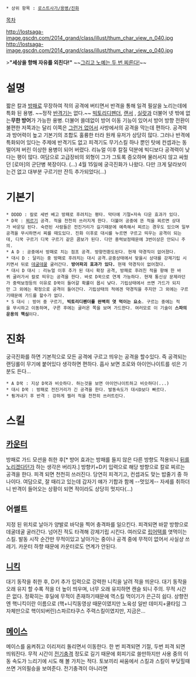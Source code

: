  * 상위 항목 : [[로스트사가/용병/진화]]

[[목차]]

http://lostsaga-image.gscdn.com/2014_grand/class/illust/thum_char_view_n_040.jpg
http://lostsaga-image.gscdn.com/2014_grand/class/illust/thum_char_view_o_040.jpg

>'''"세상을 향해 자유를 외친다!"'''
~~[[E카드|그리고 노예는 두 번 찌른다!]]~~

= 설명 =
짧은 칼과 [[방패]]로 무장하여 적의 공격에 버티면서 반격을 통해 일격 필살을 노리는데에 특화 된 용병. ~~정작 [[반격기]]는 없다.~~ [[빅토리디펜더]], [[랜서(로스트사가)|랜서]] , [[실랏]]과 더불어 넷 밖에 없는'''무한 방어'''가 가능한 용병. 더불어 쓸데없이 방어 이동 기능이 있어서 방어 방향 전환이 불편한 저쪽과는 달리 이쪽은 [[그런거 없다|그런거 없어서]] 사방에서의 공격을 막는데 편하다. 공격력과 방어력이 높고 기본기의 조합도 훌륭한 터라 원캐 유저가 상당히 많다. 그러나 반격에 특화되어 있다는 주제에 반격기도 없고 피격기도 무기스킬 하나 뿐인 탓에 컨셉과는 동떨어져 버린 이상한 용병이 되어 버렸다. 리뉴얼 이후 칼질 덕분에 빅디보다 공격력이 낮다는 평이 많다. 
여담으로 고급장비의 외형이 그가 그토록 증오하며 물러서지 않고 싸웠던 [로마]의 군단병 복장이다.
(...) 4월 15일에 궁극진화가 나왔다. 다만 크게 달라보이는건 없고 대부분 구르기만 잔득 추가되었다(...)

= 기본기 =
 * DDDD : 칼로 세번 베고 방패로 후려치는 평타. 막타에 기절+저속 다운 효과가 있다.
 * D꾹 : [[아이언나이트|찌르기]] 공격. 적을 천천히 쓰러지게 한다. 더불어 공중에 뜬 적을 찌르면 상대가 바운딩 된다. 숙련된 사람들은 전진거리가 길기때문에 예측해서 찌르는 경우도 있으며 일부공격을 무시하면서 찌를 때도있다. 진화 이후로 대시를 누르면 구르고 띄우는 공격이 되는데, 디꾹 구르기 디꾹 구르기 같은 콤보가 된다. 다만 중력보정때문에 3번이상은 안되니 주의.
 * A D : 공중에서 방패로 치는 점프 공격. 방향전환도된다. 현재 약경직이 없어졌다. 
 * 대시 D : 달리는 중 방패로 후려치는 대시 공격.공중상태에서 맞을시 상대를 강제기립 시키면서 뒤로 [[데꿀멍|데굴데꿀]] 굴러간다. '''방어파괴 효과가 있다.''' 현재 약경직이 없어졌다.
 * 대시 D 대시 : 리뉴얼 이후 추가 된 대시 확장 공격, 방패로 후려친 적을 향해 한 바퀴 굴러가서 칼로 띄우는 공격을 한다. 바로 D꾹으로 연계 가능하다. 현재 통신상 문제라던가 중력보정등의 이유로 D꾹이 들어갈 확률이 몹시 낮다. 기립상태에서 쓰면 가드가 되지만 그 외에는 확정으로 공격이 들어간다. 기립상태의 적에겐 약경직을 주지만 그 외에는 구르기때문에 가드를 할수가 없다.
 * S 대시 : 방어 중 구르기, '''빅토리디펜더를 완벽히 엿 먹이는 요소'''. 구르는 중에는 적을 무시하고 이동하며, 구른 후에는 굴러온 쪽을 보며 가드한다. 여러모로 이 기술이 '''스파의 운용의 핵심'''이다.

= 진화 =
궁극진화를 하면 기본적으로 모든 공격에 구르고 띄우는 공격을 할수있다. 즉 공격되는 랜딩롤이 무기에 붙어있다 생각하면 편하다. 흡사 보면 조로와 아이언나이트를 섞은 기분도 든다...
 * A D꾹 : 지상 D꾹과 비슷하다. 하는것을 보면 아이언나이트하고 비슷하다(...)
 * 대시 D꾹 : 방패로 전진거리가 긴 공격을 한다. 발동속도가 대시D보다 빠르다.
 * 튕겨내기 후 반격 : 강하게 찔러 적을 천천히 쓰러트린다.

= 스킬 =
== [[카운터]] ==
방패로 가드 모션을 취한 후[* 방어 효과는 방패를 들지 않은 다른 방향도 적용되니 [[카게닌자|뒤를]] [[쉐도우어쎄신|노리겠다던가]] 하는 생각은 버리자.] 방향키+D키 입력으로 해당 방향으로 칼로 찌르는 공격을 한다. 피격 되면 천천히 쓰러진다. 당연히 피격기고, 컨셉과도 맞는 밥줄기 중 하나이다. 여담으로, 잘 때리고 있는데 갑자기 얘가 기합과 함께 --멋있게-- 자세를 취하더니 반격이 들어오는 상황이 되면 적이라도 상당히 멋지다(...)

== 어썰트 ==
지정 된 위치로 날아가 양발로 바닥을 찍어 충격파를 일으킨다. 피격되면 바깥 방향으로 데굴데굴 굴러간다. 넘어진 적도 타격해 강제기립 시킨다. 여러모로 [[마이티팔라딘|립어택]]를 엿먹이는 스킬. 발동 시작 순간만 무적이있고 날아가는 중이나 공격 중에 무적이 없어서 사실상 쓰레기. 카운터 하향 때문에 카운터로도 연계가 안된다.

== [[니킥]] ==
대기 동작을 취한 후, D키 추가 입력으로 강력한 니킥을 날려 적을 띄운다. 대기 동작을 오래 유지 할 수록 적을 더 높이 띄우며, 너무 오래 유지하면 캔슬 되니 주의. 무적 시간은 없다. 정확히는 후딜에 무적이 존재하기때문에 역스킬 먹이기가 은근히 쉽다. 상향전엔 핵니킥이란 이름으로 (핵+니킥동영상 때문이였지만 노육성 일반 데미지+쿨타임 그자체만으로 핵이되버린)스파르타쿠스 주력스킬이였지만, 지금은...

== [[메이스]] ==
메이스를 움켜쥐고 이리저리 돌리면서 이동한다. 한 번 피격되면 기절, 두번 피격 되면 띄워진다. 무적 시간이 [[스페이스솔저|전기충격]] 정도로 길기 때문에 회피기로 쓸만하지만 사용 중의 이동 속도가 느리기에 시도 해 볼 가치는 적다. 토보끼리 싸움에서 스킬과 스킬이 부딪힐때 쓰면 거의필승을 보여준다. 전기충격이 아니라면
